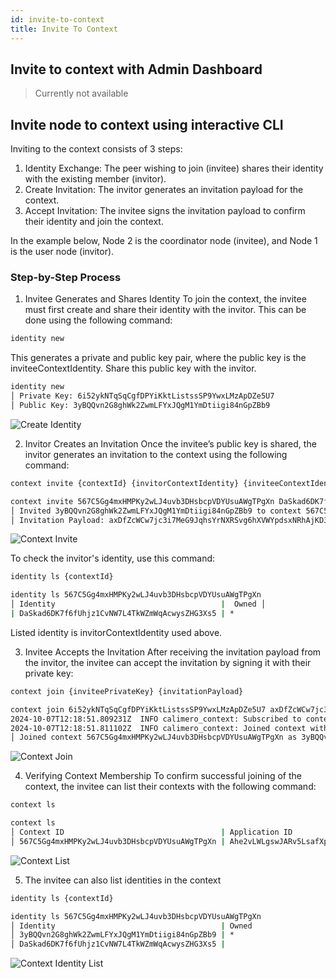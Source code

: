 ```yaml
---
id: invite-to-context
title: Invite To Context
---
```


## Invite to context with Admin Dashboard

> Currently not available

## Invite node to context using interactive CLI

Inviting to the context consists of 3 steps:

1. Identity Exchange: The peer wishing to join (invitee) shares their identity
   with the existing member (invitor).
2. Create Invitation: The invitor generates an invitation payload for the
   context.
3. Accept Invitation: The invitee signs the invitation payload to confirm their
   identity and join the context.

In the example below, Node 2 is the coordinator node (invitee), and Node 1 is
the user node (invitor).

### Step-by-Step Process

1. Invitee Generates and Shares Identity To join the context, the invitee must
   first create and share their identity with the invitor. This can be done
   using the following command:

```bash title="Node 2"
identity new
```

This generates a private and public key pair, where the public key is the
inviteeContextIdentity. Share this public key with the invitor.

```bash title="Example"
identity new
│ Private Key: 6i52ykNTqSqCgfDPYiKktListssSP9YwxLMzApDZe5U7
│ Public Key: 3yBQQvn2G8ghWk2ZwmLFYxJQgM1YmDtiigi84nGpZBb9
```

![Create Identity](/cli/3-create-identity.png)

2. Invitor Creates an Invitation Once the invitee’s public key is shared, the
   invitor generates an invitation to the context using the following command:

```bash title="Node 1"
context invite {contextId} {invitorContextIdentity} {inviteeContextIdentity}
```

```bash title="Example"
context invite 567C5Gg4mxHMPKy2wLJ4uvb3DHsbcpVDYUsuAWgTPgXn DaSkad6DK7f6fUhjz1CvNW7L4TkWZmWqAcwysZHG3Xs5 3yBQQvn2G8ghWk2ZwmLFYxJQgM1YmDtiigi84nGpZBb9
│ Invited 3yBQQvn2G8ghWk2ZwmLFYxJQgM1YmDtiigi84nGpZBb9 to context 567C5Gg4mxHMPKy2wLJ4uvb3DHsbcpVDYUsuAWgTPgXn
│ Invitation Payload: axDfZcWCw7jc3i7MeG9JqhsYrNXRSvg6hXVWYpdsxNRhAjKD35S5FruCzyRWHYHzQyN1QbSVyRKRiTwz8Kbq4aj2dSdmi7HNxwcjTS5JkK1xwJMA8ogYuWHhDj4jfLdukPZb2SavC8cq3npFydinVZ
```

![Context Invite](/cli/4-context-invite.png)

To check the invitor's identity, use this command:

```bash title="Node 1"
identity ls {contextId}
```

```bash title="Example"
identity ls 567C5Gg4mxHMPKy2wLJ4uvb3DHsbcpVDYUsuAWgTPgXn
│ Identity                                     |  Owned │
| DaSkad6DK7f6fUhjz1CvNW7L4TkWZmWqAcwysZHG3Xs5 | *
```

Listed identity is invitorContextIdentity used above.

3. Invitee Accepts the Invitation After receiving the invitation payload from
   the invitor, the invitee can accept the invitation by signing it with their
   private key:

```bash title="Node 2"
context join {inviteePrivateKey} {invitationPayload}
```

```bash title="Example"
context join 6i52ykNTqSqCgfDPYiKktListssSP9YwxLMzApDZe5U7 axDfZcWCw7jc3i7MeG9JqhsYrNXRSvg6hXVWYpdsxNRhAjKD35S5FruCzyRWHYHzQyN1QbSVyRKRiTwz8Kbq4aj2dSdmi7HNxwcjTS5JkK1xwJMA8ogYuWHhDj4jfLdukPZb2SavC8cq3npFydinVZ
2024-10-07T12:18:51.809231Z  INFO calimero_context: Subscribed to context context_id=567C5Gg4mxHMPKy2wLJ4uvb3DHsbcpVDYUsuAWgTPgXn
2024-10-07T12:18:51.811102Z  INFO calimero_context: Joined context with pending catchup context_id=567C5Gg4mxHMPKy2wLJ4uvb3DHsbcpVDYUsuAWgTPgXn
│ Joined context 567C5Gg4mxHMPKy2wLJ4uvb3DHsbcpVDYUsuAWgTPgXn as 3yBQQvn2G8ghWk2ZwmLFYxJQgM1YmDtiigi84nGpZBb9, waiting for catchup to complete...
```

![Context Join](/cli/5-context-join.png)

4. Verifying Context Membership To confirm successful joining of the context,
   the invitee can list their contexts with the following command:

```bash title="Node 2"
context ls
```

```bash title="Example"
context ls
│ Context ID                                   | Application ID                               | Last Transaction
│ 567C5Gg4mxHMPKy2wLJ4uvb3DHsbcpVDYUsuAWgTPgXn | Ahe2vLWLgswJARv5LsafXp7uJyb2Ba9GjzUSeLc71gUF | b3ipivssRRm1ehRTSpUD3GKdUpvi3vq311pCT4iLvui
```

![Context List](/cli/8-context-list.png)

5. The invitee can also list identities in the context

```bash title="Node 2"
identity ls {contextId}
```

```bash title="Example"
identity ls 567C5Gg4mxHMPKy2wLJ4uvb3DHsbcpVDYUsuAWgTPgXn
│ Identity                                     | Owned
│ 3yBQQvn2G8ghWk2ZwmLFYxJQgM1YmDtiigi84nGpZBb9 | *
│ DaSkad6DK7f6fUhjz1CvNW7L4TkWZmWqAcwysZHG3Xs5 |
```

![Context Identity List](/cli/6-identity-list.png)
